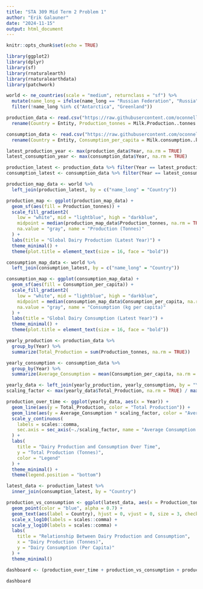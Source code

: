 ---
title: "STA 309 Mid Term 2 Problem 1"
author: "Erik Galauner"
date: "2024-11-15"
output: html_document
---

```{r setup, include=FALSE}
knitr::opts_chunk$set(echo = TRUE)
```

```{r, fig.width=15, fig.height=8}
library(ggplot2)
library(dplyr)
library(sf)
library(rnaturalearth)
library(rnaturalearthdata)
library(patchwork)

world <- ne_countries(scale = "medium", returnclass = "sf") %>%
  mutate(name_long = ifelse(name_long == "Russian Federation", "Russia", name_long)) %>%
  filter(!name_long %in% c("Antarctica", "Greenland"))

production_data <- read.csv("https://raw.githubusercontent.com/oconnellmj/sta309/main/milk-production-tonnes.csv", stringsAsFactors = FALSE) %>%
  rename(Country = Entity, Production_tonnes = Milk.Production..tonnes.)

consumption_data <- read.csv("https://raw.githubusercontent.com/oconnellmj/sta309/main/per-capita-milk-consumption.csv", stringsAsFactors = FALSE) %>%
  rename(Country = Entity, Consumption_per_capita = Milk.consumption..kilograms.per.year.per.capita.)

latest_production_year <- max(production_data$Year, na.rm = TRUE)
latest_consumption_year <- max(consumption_data$Year, na.rm = TRUE)

production_latest <- production_data %>% filter(Year == latest_production_year)
consumption_latest <- consumption_data %>% filter(Year == latest_consumption_year)

production_map_data <- world %>%
  left_join(production_latest, by = c("name_long" = "Country"))

production_map <- ggplot(production_map_data) +
  geom_sf(aes(fill = Production_tonnes)) +
  scale_fill_gradient2(
    low = "white", mid = "lightblue", high = "darkblue",
    midpoint = median(production_map_data$Production_tonnes, na.rm = TRUE),
    na.value = "gray", name = "Production (Tonnes)"
  ) +
  labs(title = "Global Dairy Production (Latest Year)") +
  theme_minimal() +
  theme(plot.title = element_text(size = 16, face = "bold"))

consumption_map_data <- world %>%
  left_join(consumption_latest, by = c("name_long" = "Country"))

consumption_map <- ggplot(consumption_map_data) +
  geom_sf(aes(fill = Consumption_per_capita)) +
  scale_fill_gradient2(
    low = "white", mid = "lightblue", high = "darkblue",
    midpoint = median(consumption_map_data$Consumption_per_capita, na.rm = TRUE),
    na.value = "gray", name = "Consumption (kg per capita)"
  ) +
  labs(title = "Global Dairy Consumption (Latest Year)") +
  theme_minimal() +
  theme(plot.title = element_text(size = 16, face = "bold"))

yearly_production <- production_data %>%
  group_by(Year) %>%
  summarize(Total_Production = sum(Production_tonnes, na.rm = TRUE))

yearly_consumption <- consumption_data %>%
  group_by(Year) %>%
  summarize(Average_Consumption = mean(Consumption_per_capita, na.rm = TRUE))

yearly_data <- left_join(yearly_production, yearly_consumption, by = "Year")
scaling_factor <- max(yearly_data$Total_Production, na.rm = TRUE) / max(yearly_data$Average_Consumption, na.rm = TRUE)

production_over_time <- ggplot(yearly_data, aes(x = Year)) +
  geom_line(aes(y = Total_Production, color = "Total Production")) +
  geom_line(aes(y = Average_Consumption * scaling_factor, color = "Average Consumption (scaled)")) +
  scale_y_continuous(
    labels = scales::comma,
    sec.axis = sec_axis(~./scaling_factor, name = "Average Consumption (per capita)")
  ) +
  labs(
    title = "Dairy Production and Consumption Over Time",
    y = "Total Production (Tonnes)",
    color = "Legend"
  ) +
  theme_minimal() +
  theme(legend.position = "bottom")

latest_data <- production_latest %>%
  inner_join(consumption_latest, by = "Country")

production_vs_consumption <- ggplot(latest_data, aes(x = Production_tonnes, y = Consumption_per_capita)) +
  geom_point(color = "blue", alpha = 0.7) +
  geom_text(aes(label = Country), hjust = 0, vjust = 0, size = 3, check_overlap = TRUE) +
  scale_x_log10(labels = scales::comma) +
  scale_y_log10(labels = scales::comma) +
  labs(
    title = "Relationship Between Dairy Production and Consumption",
    x = "Dairy Production (Tonnes)",
    y = "Dairy Consumption (Per Capita)"
  ) +
  theme_minimal()

dashboard <- (production_over_time + production_vs_consumption + production_map + consumption_map)

dashboard
```

